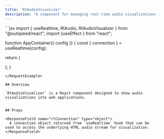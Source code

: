 ```yaml
---
title: 'RtAudioVisualizer'
description: 'A component for managing real-time audio visualizations in your web applications'
---
```


<RequestExample>
```jsx
import { useRealtime, RtAudio, RtAudioVisualizer } from "@outspeed/react";
import {useEffect } from "react";

function AppContainer({ config }) {
  const { connection } = useRealtime(config);

  return (
    <div>
        <RtAudio rtConnection={connection} />
        <RtAudioVisualizer
        rtConnection={connection}
        height={100}
        width={100}
        />
    </div>
  );
}
```
</RequestExample>

## Overview

`RtAudioVisualizer` is a React component designed to show audio visualizations into web applications. 


## Props

<ResponseField name="rtConnection" type="object">
  A connection object returned from `useRealtime` hook that can be used to access the underlying HTML audio stream for visualization.
</ResponseField>

